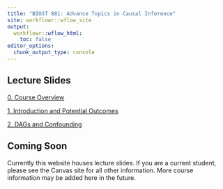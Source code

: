 ```yaml
---
title: "BIOST 881: Advance Topics in Causal Inference"
site: workflowr::wflow_site
output:
  workflowr::wflow_html:
    toc: false
editor_options:
  chunk_output_type: console
---
```


## Lecture Slides

[0. Course Overview](slides/0_course_introduction.html) 

[1. Introduction and Potential Outcomes](slides/1_introduction.html)

[2. DAGs and Confounding](slides/2_dags_confounding.html)


## Coming Soon

Currently this website houses lecture slides. If you are a current student, please see the Canvas site for all other information. More course information may be added here in the future. 
